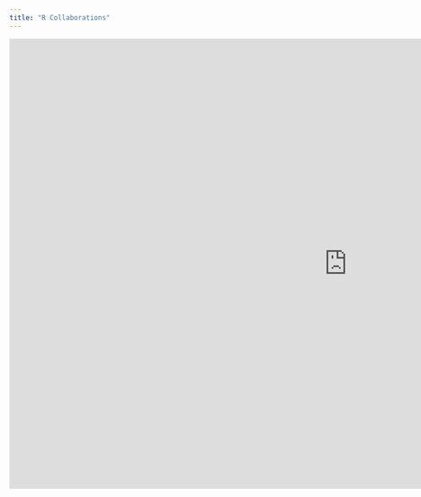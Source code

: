 ```yaml
---
title: "R Collaborations"
---
```


<iframe src="https://view.officeapps.live.com/op/embed.aspx?src=https%3A%2F%2Fraw%2Egithubusercontent%2Ecom%3A443%2FPSIAIMS%2Fwebsite%2Frefs%2Fheads%2Fmain%2Fassets%2FPSI%2520June%25202023%2520Poster%2520AIMS%2Epptx&amp;wdAr=1.4140625" width="1200px" height="800px" frameborder="0">This is an embedded <a target="_blank" href="https://office.com">Microsoft Office</a> presentation, powered by <a target="_blank" href="https://office.com/webapps">Office</a>.</iframe>
